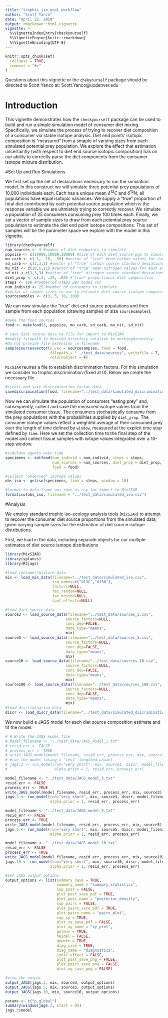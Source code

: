 ```yaml
---
title: "trophic_iso_ecol_workflow"
author: "Scott Yanco"
date: "April 22, 2019"
output: rmarkdown::html_vignette
vignette: >
  %\VignetteIndexEntry{checkyourself}
  %\VignetteEngine{knitr::rmarkdown}
  %\VignetteEncoding{UTF-8}
---
```


```r
knitr::opts_chunk$set(
  collapse = TRUE,
  comment = "#>"
)
```

Questions about this vignette or the `chekyourself` package should be directed to Scott Yanco at: Scott.Yanco@ucdenver.edu  

# Introduction
This vignette demonstrates how the `checkyourself` package can be used to build and run a simple simulation model of consumer diet mixing.  Specifically, we simulate the process of trying to recover diet composition of a consumer via stable isotope analysis.  Diet end points' isotopic composition is "measured" from a smaple of varying sizes from each simulated potential prey population.  We explore the effect that estimation uncertaintly (with respect to diet end source isotopic composition) has on our ability to correctly parse the diet components from the consumer isotope mixture distribution.

#Set Up and Run Simulations

We first set up the set of declarations necessary to run the simulation model. In this construct we will simulate three potential prey populations of 10,000 individuals each. Each has a unique mean $\delta^{13}C$ and $\delta^{15}N$; all populations have equal isotopic variances. We supply a "true" proportion of total diet contributed by each potential source population which is the response variable we are ultmiately trying to correctly recover. We simulate a population of 25 consumers consuming prey 100 times each. Finally, we set a vector of sample sizes to draw from each potential prey source population to estimate the diet end point isotope compositions.  This set of samples will be the parameter space we explore with the model in this vignette.

```r
library(checkyourself)
num_sources <- 3 #number of diet endpoints to simulate
popsize <- c(10000,10000,10000) #size of each diet source pop to simulate
mu_carb <- c(-1, -10, -30) #vector of "true" mean carbon values for each source
sd_carb <- c(3,3,3) #vector of "true" carbon source standard deviations
mu_nit <- c(10,6,11) #vector of "true" mean nitrogen values for each source
sd_nit <-c(3,3,3) #vector of "true" nitrogen source standard deviations
diet_prop <- c(.1, .25, .65) #"true" proportional diet composition
steps <- 100 #number of steps per model run
num_individ <- 25 #number of consumers to simulate
#vector of sample sizes to use to estimate diet source isotope composition
sourcesamples <- c(3, 5, 10, 100) 
```

We can now simulate the "true" diet end source populations and then sample from each population (drawing samples of size `sourcesamples`).
```r
#make the food sources
food <- makefood(3, popsize, mu_carb, sd_carb, mu_nit, sd_nit)

# save diet source data to file for import to MixSIAR
#modify filepath to desired directory relative to workingdirectory.  
#Do not provide file extension in filename
samplesourcesvector(n_vec = sourcesamples, food = food, 
                    filepath = "../test_data/sources", writefile = T, 
                    returnobject = F)
```

`MixSIAR` reuires a file to establish discrimination factors.  For this simulation we consider no trophic discrimination (fixed at 0).  Below we create the necessary file.

```r
#create and save discrimination factor data
savediscrimination(food, filename="../test_data/simulated_discrimination.csv")
```

Now we can simulate the population of consumers "eating prey" and, subsequently, collect and save the measured isotope values from the simulated consumer tissue. The consumers stochastically consume from the prey populations with the probabilities supplied by `diet_prop`. The consumer isotope values reflect a weighted average of their consumed prey over the length of time defined by `window`, measured at the explicit time step defined by `time`. Here we set the collection time to the final step of the model and collect tissue samples with isitope values integrated over a 10-step window.

```r
#simulate agents over time
specimens <- eatfood(num_individ = num_individ, steps = steps, 
                     num_sources = num_sources, diet_prop = diet_prop, 
                     food = food)

#collect "observed" isotope values
obs_iso <- getiso(specimens, time = steps, window = 10)

#format to data frame ans save as csv for import to MixSIAR
formatiso(obs_iso, filename = "../test_data/simulated_iso.csv")
```

#Analysis

We employ standard trophic iso-ecology analysis tools (`MixSIAR`) to attempt to recover the consumer diet source proportions from the simulated data, given varying sample sizes for the estimation of diet source isotope distributions.

First, we load in the data, including separate objects for our multiple estimates of diet source isotope distributions
```r
library(MixSIAR)
library(splancs)
library(R2jags)

#load consumer/mixture data
mix <- load_mix_data(filename="../test_data/simulated_iso.csv",
                     iso_names=c("d13C","d15N"),
                     factors=NULL,
                     fac_random=NULL,
                     fac_nested=NULL,
                     cont_effects=NULL)

#load diet source data
source3 <- load_source_data(filename="../test_data/sources_3.csv",
                           source_factors=NULL,
                           conc_dep=FALSE,
                           data_type="means",
                           mix)
source5 <- load_source_data(filename="../test_data/sources_5.csv",
                           source_factors=NULL,
                           conc_dep=FALSE,
                           data_type="means",
                           mix)
source10 <- load_source_data(filename="../test_data/sources_10.csv",
                           source_factors=NULL,
                           conc_dep=FALSE,
                           data_type="means",
                           mix)
source100 <- load_source_data(filename="../test_data/sources_100.csv",
                           source_factors=NULL,
                           conc_dep=FALSE,
                           data_type="means",
                           mix)
#load discrimination data
discr <- load_discr_data(filename="../test_data/simulated_discrimination.csv", mix)
```

We now build a JAGS model for each diet source composition estimate and fit the model.

```r
# # Write the JAGS model file
# model_filename <- "../test_data/JAGS_model_1.txt"
# resid_err <- FALSE
# process_err <- TRUE
# write_JAGS_model(model_filename, resid_err, process_err, mix, source1)
# #run the model (using a 'test' lengthed chain)
# jags.1 <- run_model(run="very short", mix, source1, discr, model_filename,
#                     alpha.prior = 1, resid_err, process_err)

model_filename <- "../test_data/JAGS_model_3.txt"
resid_err <- FALSE
process_err <- TRUE
write_JAGS_model(model_filename, resid_err, process_err, mix, source3)
jags.3 <- run_model(run="very short", mix, source3, discr, model_filename,
                    alpha.prior = 1, resid_err, process_err)

model_filename <- "../test_data/JAGS_model_5.txt"
resid_err <- FALSE
process_err <- TRUE
write_JAGS_model(model_filename, resid_err, process_err, mix, source5)
jags.5 <- run_model(run="very short", mix, source5, discr, model_filename,
                    alpha.prior = 1, resid_err, process_err)

model_filename <- "../test_data/JAGS_model_10.txt"
resid_err <- FALSE
process_err <- TRUE
write_JAGS_model(model_filename, resid_err, process_err, mix, source10)
jags.10 <- run_model(run="very short", mix, source10, discr, model_filename,
                    alpha.prior = 1, resid_err, process_err)
```

```r
#set JAGS output options
output_options <- list(summary_save = TRUE,
                       summary_name = "summary_statistics",
                       sup_post = FALSE,
                       plot_post_save_pdf = TRUE,
                       plot_post_name = "posterior_density",
                       sup_pairs = FALSE,
                       plot_pairs_save_pdf = TRUE,
                       plot_pairs_name = "pairs_plot",
                       sup_xy = TRUE,
                       plot_xy_save_pdf = FALSE,
                       plot_xy_name = "xy_plot",
                       gelman = TRUE,
                       heidel = FALSE,
                       geweke = TRUE,
                       diag_save = TRUE,
                       diag_name = "diagnostics",
                       indiv_effect = FALSE,
                       plot_post_save_png = FALSE,
                       plot_pairs_save_png = FALSE,
                       plot_xy_save_png = FALSE)

#view the output
output_JAGS(jags.3, mix, source3, output_options)
output_JAGS(jags.5, mix, source5, output_options)
output_JAGS(jags.10, mix, source10, output_options)

params <- c("p.global")
summary(window(jags.3, start = 0))
jags.3$model



```

